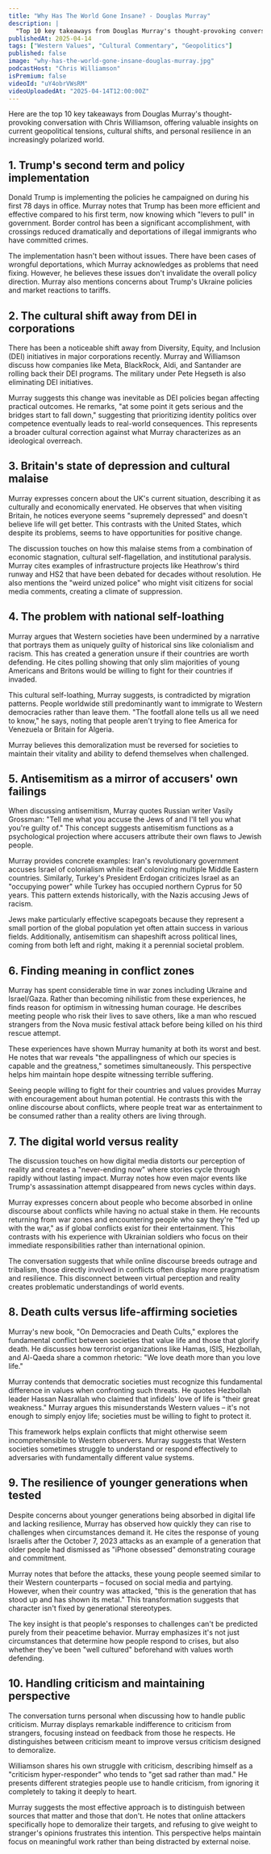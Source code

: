 ```yaml
---
title: "Why Has The World Gone Insane? - Douglas Murray"
description: |
  "Top 10 key takeaways from Douglas Murray's thought-provoking conversation with Chris Williamson, offering valuable insights on current geopolitical tensions, cultural shifts, and personal resilience in an increasingly polarized world."
publishedAt: 2025-04-14
tags: ["Western Values", "Cultural Commentary", "Geopolitics"]
published: false
image: "why-has-the-world-gone-insane-douglas-murray.jpg"
podcastHost: "Chris Williamson"
isPremium: false
videoId: "uY4obrVWsRM"
videoUploadedAt: "2025-04-14T12:00:00Z"
---
```



<PodcastSummaryPageLayout frontmatter={frontmatter}>

Here are the top 10 key takeaways from Douglas Murray's thought-provoking conversation with Chris Williamson, offering valuable insights on current geopolitical tensions, cultural shifts, and personal resilience in an increasingly polarized world.

## 1. Trump's second term and policy implementation

Donald Trump is implementing the policies he campaigned on during his first 78 days in office. Murray notes that Trump has been more efficient and effective compared to his first term, now knowing which "levers to pull" in government. Border control has been a significant accomplishment, with crossings reduced dramatically and deportations of illegal immigrants who have committed crimes.

The implementation hasn't been without issues. There have been cases of wrongful deportations, which Murray acknowledges as problems that need fixing. However, he believes these issues don't invalidate the overall policy direction. Murray also mentions concerns about Trump's Ukraine policies and market reactions to tariffs.

## 2. The cultural shift away from DEI in corporations

There has been a noticeable shift away from Diversity, Equity, and Inclusion (DEI) initiatives in major corporations recently. Murray and Williamson discuss how companies like Meta, BlackRock, Aldi, and Santander are rolling back their DEI programs. The military under Pete Hegseth is also eliminating DEI initiatives.

Murray suggests this change was inevitable as DEI policies began affecting practical outcomes. He remarks, "at some point it gets serious and the bridges start to fall down," suggesting that prioritizing identity politics over competence eventually leads to real-world consequences. This represents a broader cultural correction against what Murray characterizes as an ideological overreach.

## 3. Britain's state of depression and cultural malaise

Murray expresses concern about the UK's current situation, describing it as culturally and economically enervated. He observes that when visiting Britain, he notices everyone seems "supremely depressed" and doesn't believe life will get better. This contrasts with the United States, which despite its problems, seems to have opportunities for positive change.

The discussion touches on how this malaise stems from a combination of economic stagnation, cultural self-flagellation, and institutional paralysis. Murray cites examples of infrastructure projects like Heathrow's third runway and HS2 that have been debated for decades without resolution. He also mentions the "weird unized police" who might visit citizens for social media comments, creating a climate of suppression.

## 4. The problem with national self-loathing

Murray argues that Western societies have been undermined by a narrative that portrays them as uniquely guilty of historical sins like colonialism and racism. This has created a generation unsure if their countries are worth defending. He cites polling showing that only slim majorities of young Americans and Britons would be willing to fight for their countries if invaded.

This cultural self-loathing, Murray suggests, is contradicted by migration patterns. People worldwide still predominantly want to immigrate to Western democracies rather than leave them. "The footfall alone tells us all we need to know," he says, noting that people aren't trying to flee America for Venezuela or Britain for Algeria.

Murray believes this demoralization must be reversed for societies to maintain their vitality and ability to defend themselves when challenged.

## 5. Antisemitism as a mirror of accusers' own failings

When discussing antisemitism, Murray quotes Russian writer Vasily Grossman: "Tell me what you accuse the Jews of and I'll tell you what you're guilty of." This concept suggests antisemitism functions as a psychological projection where accusers attribute their own flaws to Jewish people.

Murray provides concrete examples: Iran's revolutionary government accuses Israel of colonialism while itself colonizing multiple Middle Eastern countries. Similarly, Turkey's President Erdogan criticizes Israel as an "occupying power" while Turkey has occupied northern Cyprus for 50 years. This pattern extends historically, with the Nazis accusing Jews of racism.

Jews make particularly effective scapegoats because they represent a small portion of the global population yet often attain success in various fields. Additionally, antisemitism can shapeshift across political lines, coming from both left and right, making it a perennial societal problem.

## 6. Finding meaning in conflict zones

Murray has spent considerable time in war zones including Ukraine and Israel/Gaza. Rather than becoming nihilistic from these experiences, he finds reason for optimism in witnessing human courage. He describes meeting people who risk their lives to save others, like a man who rescued strangers from the Nova music festival attack before being killed on his third rescue attempt.

These experiences have shown Murray humanity at both its worst and best. He notes that war reveals "the appallingness of which our species is capable and the greatness," sometimes simultaneously. This perspective helps him maintain hope despite witnessing terrible suffering.

Seeing people willing to fight for their countries and values provides Murray with encouragement about human potential. He contrasts this with the online discourse about conflicts, where people treat war as entertainment to be consumed rather than a reality others are living through.

## 7. The digital world versus reality

The discussion touches on how digital media distorts our perception of reality and creates a "never-ending now" where stories cycle through rapidly without lasting impact. Murray notes how even major events like Trump's assassination attempt disappeared from news cycles within days.

Murray expresses concern about people who become absorbed in online discourse about conflicts while having no actual stake in them. He recounts returning from war zones and encountering people who say they're "fed up with the war," as if global conflicts exist for their entertainment. This contrasts with his experience with Ukrainian soldiers who focus on their immediate responsibilities rather than international opinion.

The conversation suggests that while online discourse breeds outrage and tribalism, those directly involved in conflicts often display more pragmatism and resilience. This disconnect between virtual perception and reality creates problematic understandings of world events.

## 8. Death cults versus life-affirming societies

Murray's new book, "On Democracies and Death Cults," explores the fundamental conflict between societies that value life and those that glorify death. He discusses how terrorist organizations like Hamas, ISIS, Hezbollah, and Al-Qaeda share a common rhetoric: "We love death more than you love life."

Murray contends that democratic societies must recognize this fundamental difference in values when confronting such threats. He quotes Hezbollah leader Hassan Nasrallah who claimed that infidels' love of life is "their great weakness." Murray argues this misunderstands Western values – it's not enough to simply enjoy life; societies must be willing to fight to protect it.

This framework helps explain conflicts that might otherwise seem incomprehensible to Western observers. Murray suggests that Western societies sometimes struggle to understand or respond effectively to adversaries with fundamentally different value systems.

## 9. The resilience of younger generations when tested

Despite concerns about younger generations being absorbed in digital life and lacking resilience, Murray has observed how quickly they can rise to challenges when circumstances demand it. He cites the response of young Israelis after the October 7, 2023 attacks as an example of a generation that older people had dismissed as "iPhone obsessed" demonstrating courage and commitment.

Murray notes that before the attacks, these young people seemed similar to their Western counterparts – focused on social media and partying. However, when their country was attacked, "this is the generation that has stood up and has shown its metal." This transformation suggests that character isn't fixed by generational stereotypes.

The key insight is that people's responses to challenges can't be predicted purely from their peacetime behavior. Murray emphasizes it's not just circumstances that determine how people respond to crises, but also whether they've been "well cultured" beforehand with values worth defending.

## 10. Handling criticism and maintaining perspective

The conversation turns personal when discussing how to handle public criticism. Murray displays remarkable indifference to criticism from strangers, focusing instead on feedback from those he respects. He distinguishes between criticism meant to improve versus criticism designed to demoralize.

Williamson shares his own struggle with criticism, describing himself as a "criticism hyper-responder" who tends to "get sad rather than mad." He presents different strategies people use to handle criticism, from ignoring it completely to taking it deeply to heart.

Murray suggests the most effective approach is to distinguish between sources that matter and those that don't. He notes that online attackers specifically hope to demoralize their targets, and refusing to give weight to stranger's opinions frustrates this intention. This perspective helps maintain focus on meaningful work rather than being distracted by external noise.

</PodcastSummaryPageLayout>
